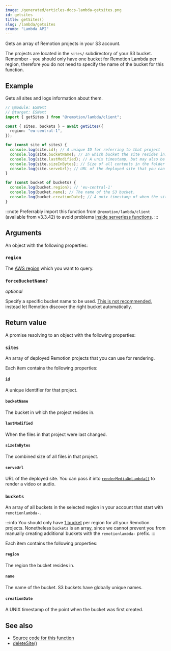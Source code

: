 ```yaml
---
image: /generated/articles-docs-lambda-getsites.png
id: getsites
title: getSites()
slug: /lambda/getsites
crumb: "Lambda API"
---
```


Gets an array of Remotion projects in your S3 account.

The projects are located in the `sites/` subdirectory of your S3 bucket. Remember - you should only have one bucket for Remotion Lambda per region, therefore you do not need to specify the name of the bucket for this function.

## Example

Gets all sites and logs information about them.

```ts twoslash
// @module: ESNext
// @target: ESNext
import { getSites } from "@remotion/lambda/client";

const { sites, buckets } = await getSites({
  region: "eu-central-1",
});

for (const site of sites) {
  console.log(site.id); // A unique ID for referring to that project
  console.log(site.bucketName); // In which bucket the site resides in.
  console.log(site.lastModified); // A unix timestamp, but may also be null
  console.log(site.sizeInBytes); // Size of all contents in the folder
  console.log(site.serveUrl); // URL of the deployed site that you can pass to `renderMediaOnLambda()`
}

for (const bucket of buckets) {
  console.log(bucket.region); // 'eu-central-1'
  console.log(bucket.name); // The name of the S3 bucket.
  console.log(bucket.creationDate); // A unix timestamp of when the site was created.
}
```

:::note
Preferrably import this function from `@remotion/lambda/client` (available from v3.3.42) to avoid problems [inside serverless functions](/docs/lambda/light-client).
:::

## Arguments

An object with the following properties:

### `region`

The [AWS region](/docs/lambda/region-selection) which you want to query.

### `forceBucketName?`<AvailableFrom v="3.3.102"/>

_optional_

Specify a specific bucket name to be used. [This is not recommended](/docs/lambda/multiple-buckets), instead let Remotion discover the right bucket automatically.

## Return value

A promise resolving to an object with the following properties:

### `sites`

An array of deployed Remotion projects that you can use for rendering.

Each item contains the following properties:

#### `id`

A unique identifier for that project.

#### `bucketName`

The bucket in which the project resides in.

#### `lastModified`

When the files in that project were last changed.

#### `sizeInBytes`

The combined size of all files in that project.

#### `serveUrl`

URL of the deployed site. You can pass it into [`renderMediaOnLambda()`](/docs/lambda/rendermediaonlambda) to render a video or audio.

### `buckets`

An array of all buckets in the selected region in your account that start with `remotionlambda-`.

:::info
You should only have [1 bucket](/docs/lambda/multiple-buckets) per region for all your Remotion projects. Nonetheless `buckets` is an array, since we cannot prevent you from manually creating additional buckets with the `remotionlambda-` prefix.
:::

Each item contains the following properties:

#### `region`

The region the bucket resides in.

#### `name`

The name of the bucket. S3 buckets have globally unique names.

#### `creationDate`

A UNIX timestamp of the point when the bucket was first created.

## See also

- [Source code for this function](https://github.com/remotion-dev/remotion/blob/main/packages/lambda/src/api/get-sites.ts)
- [deleteSite()](/docs/lambda/deletesite)

